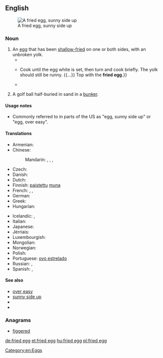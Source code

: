 ==English==
[[Image:Fried egg, sunny side up.jpg|thumb|A fried egg, sunny side up]]

===Noun===
{{en-noun|head=[[fried]] [[egg]]}}

# An [[egg]] that has been [[shallow-fry|shallow-fried]] on one or both sides, with an unbroken yolk.
#* {{quote-news|year=1997|date=03/20|title=EGGS a dozen ways|author=Kristin Eddy|work=Atlanta Journal Constitution|passage=It's difficult to have a perfectly cooked, cooked-through '''fried egg''' because, by the time the yolk has coagulated, or set, the white is overcooked. You'll usually have to settle for either a runny yolk or a tough white.}}
#* {{quote-news|year=1997|date=04/16|title=FLEETING PLEASURES; The first blush of spring's harvest|author=JANET FLETCHER|work=San Francisco Chronicle|passage=Carefully break the egg into a bowl, {{...}} Cook until the egg white is set, then turn and cook briefly. The yolk should still be runny. {{...}} Top with the '''fried egg'''.}}
#* {{quote-journal|year=2004|date=Autumn|volume=57, Iss. 3|page=440|title=Pneumonia|author=Julie Keith|journal=The Hudson Review|passage="Your dad said you should have a '''fried egg'''. He's gone to work awhile back. You want one or two?" I hesitated, and she must have caught a look of distaste on my face, for she added amiably, "Or you like scrambled better?"}}
# {{context|golf|slang|lang=en}} A golf ball half-buried in sand in a [[bunker]].

====Usage notes====
* Commonly referred to in parts of the US as "egg, sunny side up" or "egg, over easy".

====Translations====
{{trans-top|egg that has been shallow fried}}
* Armenian: {{t|hy|ձվածեղ|tr=jvaçeġ}}
* Chinese:
*: Mandarin: {{qualifier|chicken egg}} {{t|cmn|煎雞蛋|sc=Hani}}, {{t|cmn|煎鸡蛋|tr=jiān jīdàn|sc=Hani}}, {{qualifier|any egg}} {{t+|cmn|煎蛋|tr=jiāndàn|sc=Hani}}, {{t+|cmn|荷包蛋|tr=hébāodàn|sc=Hans}}
* Czech: {{t+|cs|volské oko|n}}
* Danish: {{t|da|spejlæg|n}}
* Dutch: {{t+|nl|spiegelei|n}}
* Finnish: [[paistaa|paistettu]] [[muna]]
* French: {{t+|fr|œuf au plat|m}}, {{t+|fr|œuf sur le plat|m}}, {{t|fr|œuf miroir|m}}
* German: {{t+|de|Spiegelei|n}} {{qualifier|sunny side up}}
* Greek: {{t|el|τηγανητό αβγό|n|tr=tiganitó avgó}}
* Hungarian: {{t+|hu|tükörtojás}}
{{trans-mid}}
* Icelandic: {{t|is|spælegg|n}}, {{t|is|steikt egg|n}}
* Italian: {{t|it|uovo al tegamino|m}}
* Japanese: {{t|ja|目玉焼き|tr=めだまやき, medamayaki|sc=Jpan}}
* Jèrriais: {{t|roa-jer|oeu fricachi|m}}
* Luxembourgish: {{t|lb|Spigelee|n}}
* Mongolian: {{t|mn|шарсан өндөг|sc=Cyrl}}
* Norwegian: {{t|no|speilegg|n}}
* Polish: {{t+|pl|jajko sadzone|n}}
* Portuguese: {{qualifier|Portugal}} [[ovo estrelado]] {{g|m}}
* Russian: {{t|ru|яичница-глазунья|f|tr=jaíšnica-glazúnʹja}} {{qualifier|sunny side up}}, {{t+|ru|яичница|f|tr=jaíšnica|sc=Cyrl}} {{qualifier|"[[ч]]" ("č") is pronounced as "[[ш]]" ("š") here}}
* Spanish: {{t|es|huevo frito|m}}, {{t|es|huevo estrellado|m}}
{{trans-bottom}}

====See also====
* [[over easy]]
* [[sunny side up]]
* {{pedialite}}
* {{commonslite}}

===Anagrams===
* [[figgered#English|figgered]]

[[Category:en:Eggs]]

[[de:fried egg]]
[[et:fried egg]]
[[hu:fried egg]]
[[pl:fried egg]]
